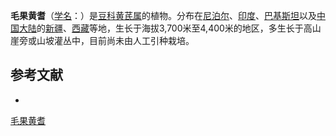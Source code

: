 {{Speciesbox
| name = 毛果黄耆
| status = 
| status_system = 
| image =
| genus = Astragalus
| species = lasiosemius
| authority = Boiss.
}}

'''毛果黄耆'''（[[学名|学名]]：{{lang|la|''Astragalus lasiosemius''}}）是[[豆科|豆科]][[黄芪属|黄芪属]]的植物。分布在[[尼泊尔|尼泊尔]]、[[印度|印度]]、[[巴基斯坦|巴基斯坦]]以及[[中国大陆|中国大陆]]的[[新疆|新疆]]、[[西藏|西藏]]等地，生长于海拔3,700米至4,400米的地区，多生长于高山崖旁或山坡灌丛中，目前尚未由人工引种栽培。

== 参考文献 ==
<div class="references-small">
* {{cite web| url =http://www.bioinfo.cn/db05/KmzwSpecies.php?action=view&id=15352| title =毛果黄耆| work =《中国高等植物数据库全库》| publisher =中国科学院微生物研究所| author =昆明植物研究所| accessdate =2009-02-24| deadurl =yes| archiveurl =https://web.archive.org/web/20160305102216/http://www.bioinfo.cn/db05/KmzwSpecies.php?action=view&id=15352| archivedate =2016-03-05}}
</div>
{{Taxonbar|from=Q11127361}}

[[Category:黄芪属|毛果黄耆]]


{{植物小作品}}